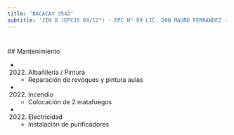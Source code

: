 ```yaml
---
title: 'BACACAY 3542'
subtitle: 'JIN D (EPCJS 09/12°) - EPC N° 09 LIC. DON MAURO FERNANDEZ - CENS N° 85'
---
```


#


 ## Mantenimiento

*  (2022) Albañileria / Pintura 
    + Reparación de revoques y pintura aulas

*  (2022) Incendio 
    + Colocación de 2  matafuegos

*  (2022) Electricidad 
    + Instalación de purificadores



